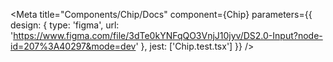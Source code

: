 
<Meta
  title="Components/Chip/Docs"
  component={Chip}
  parameters={{
    design: {
      type: 'figma',
      url: 'https://www.figma.com/file/3dTe0kYNFqQO3VnjJ10jyv/DS2.0-Input?node-id=207%3A40297&mode=dev'
    },
    jest: ['Chip.test.tsx']
  }}
/>

<Stories/>